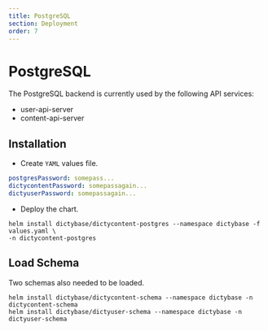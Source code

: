 ```yaml
---
title: PostgreSQL
section: Deployment
order: 7
---
```


# PostgreSQL

The PostgreSQL backend is currently used by the following API services:

- user-api-server
- content-api-server

## Installation

- Create `YAML` values file.

```yaml
postgresPassword: somepass...
dictycontentPassword: somepassagain...
dictyuserPassword: somepassagain...
```

- Deploy the chart.

```shell
helm install dictybase/dictycontent-postgres --namespace dictybase -f values.yaml \
-n dictycontent-postgres
```

## Load Schema

Two schemas also needed to be loaded.

```shell
helm install dictybase/dictycontent-schema --namespace dictybase -n dictycontent-schema
helm install dictybase/dictyuser-schema --namespace dictybase -n dictyuser-schema
```

